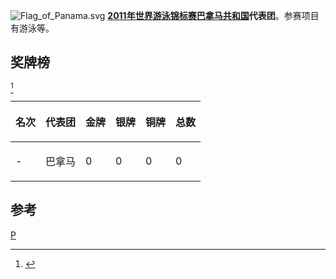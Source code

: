 [[Image:Flag_of_Panama.svg|thumb]]
'''[[2011年世界游泳锦标赛|2011年世界游泳锦标赛]][[巴拿马共和国|巴拿马共和国]]代表团'''。参赛项目有游泳等。

==奖牌榜==
<ref>{{cite web |url=http://www.shanghai-fina2011.com/medal/index.html |title=存档副本 |accessdate=2011-07-26 |deadurl=yes |archiveurl=https://web.archive.org/web/20110720093114/http://www.shanghai-fina2011.com/medal/index.html |archivedate=2011-07-20 }}</ref>
{| class="wikitable"
|-
! 名次 !! 代表团 !! 金牌 !! 银牌 !! 铜牌 !! 总数
|-
| - || 巴拿马 || 0 || 0 || 0 || 0
|}

==参考==
<references/>
[[分类:2011年世界游泳锦标赛代表团|P]]
{{2011年世界游泳锦标赛代表团}}